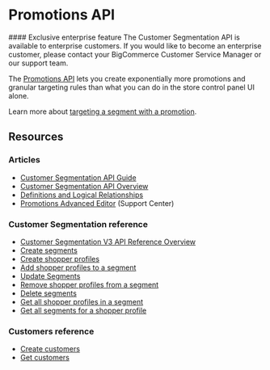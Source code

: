 # Promotions API

<Callout type="info">
  #### Exclusive enterprise feature
  The Customer Segmentation API is available to enterprise customers. If you would like to become an enterprise customer, please contact your BigCommerce Customer Service Manager or our support team.
</Callout>

The [Promotions API](/docs/store-operations/promotions) lets you create exponentially more promotions and granular targeting rules than what you can do in the store control panel UI alone.


Learn more about [targeting a segment with a promotion](/docs/store-operations/customer-segmentation/user-guide#targeting-a-segment-with-a-promotion).

## Resources

### Articles
* [Customer Segmentation API Guide](/docs/store-operations/customer-segmentation/user-guide)
* [Customer Segmentation API Overview](/docs/store-operations/customer-segmentation/overview)
* [Definitions and Logical Relationships](/docs/store-operations/customer-segmentation/definitions-and-relationships)
* [Promotions Advanced Editor](https://support.bigcommerce.com/s/article/Advanced-Promotions#creating) (Support Center)

### Customer Segmentation reference
* [Customer Segmentation V3 API Reference Overview](/docs/rest-management/segments)
* [Create segments](/docs/rest-management/segments#create-segments)
* [Create shopper profiles](/docs/rest-management/shopper-profiles#create-shopper-profiles)
* [Add shopper profiles to a segment](/docs/rest-management/shopper-profiles-for-a-segment#add-shopper-profiles-to-a-segment)
* [Update Segments](/docs/rest-management/segments#update-segments)
* [Remove shopper profiles from a segment](/docs/rest-management/shopper-profiles-for-a-segment#remove-shopper-profiles-from-a-segment)
* [Delete segments](/docs/rest-management/segments#delete-segments)
* [Get all shopper profiles in a segment](/docs/rest-management/shopper-profiles-for-a-segment#get-all-shopper-profiles-in-a-segment)
* [Get all segments for a shopper profile](/docs/rest-management/segments-for-a-shopper-profile#get-all-segments-for-a-shopper-profile)

### Customers reference
* [Create customers](/docs/rest-management/customers#create-customers)
* [Get customers](/docs/rest-management/customers#get-all-customer)
